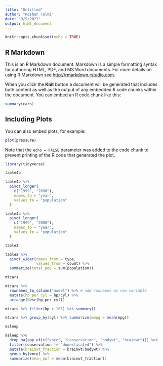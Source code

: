 ```yaml
---
title: "Untitled"
author: "Roshan Talmi"
date: "9/9/2021"
output: html_document
---
```


```r
knitr::opts_chunk$set(echo = TRUE)
```

## R Markdown

This is an R Markdown document. Markdown is a simple formatting syntax for authoring HTML, PDF, and MS Word documents. For more details on using R Markdown see <http://rmarkdown.rstudio.com>.

When you click the **Knit** button a document will be generated that includes both content as well as the output of any embedded R code chunks within the document. You can embed an R code chunk like this:

```r
summary(cars)
```

## Including Plots

You can also embed plots, for example:

```r
plot(pressure)
```

Note that the `echo = FALSE` parameter was added to the code chunk to prevent printing of the R code that generated the plot.


```r
library(tidyverse)

table4b

```

```r
table4b %>% 
  pivot_longer(
    c("1999", "2000"), 
    names_to = "year", 
    values_to = "population"
  )
```


```r
table4b %>% 
  pivot_longer(
    c("1999", "2000"), 
    names_to = "year", 
    values_to = "population"
  )

table2

table2 %>%
  pivot_wider(names_from = type,
              values_from = count) %>%
  summarize(total_pop = sum(population))

```

```r
mtcars
```
```r
mtcars %>%
  rownames_to_column("model") %>% # add rownames as new variable
  mutate(hp_per_cyl = hp/cyl) %>% 
  arrange(desc(hp_per_cyl))
```
```r
mtcars %>% filter(hp > 105) %>% summary()
```

```r
mtcars %>% group_by(cyl) %>% summarize(mmpg = mean(mpg))
```

```r
msleep
```

```r
msleep %>% 
  drop_na(any_of(c("vore", "conservation", "bodywt", "brainwt"))) %>% 
  filter(conservation != "domesticated") %>% 
  mutate(brainwt_fraction = brainwt/bodywt) %>% 
  group_by(vore) %>% 
  summarize(mean_bwf = mean(brainwt_fraction))
```











